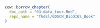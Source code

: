 :::: {.borrowed_chunk}
```r
cow::borrow_chapter(
  doc_path = "03-data_tour.Rmd",
  repo_name = "fhdsl/GDSCN_BioDIGS_Book"
)
```
::::
